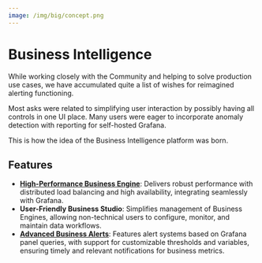 ```yaml
---
image: /img/big/concept.png
---
```



# Business Intelligence

While working closely with the Community and helping to solve production use cases, we have accumulated quite a list of wishes for reimagined alerting functioning.

Most asks were related to simplifying user interaction by possibly having all controls in one UI place. Many users were eager to incorporate anomaly detection with reporting for self-hosted Grafana.

This is how the idea of the Business Intelligence platform was born.

## Features

- **[High-Performance Business Engine](engine)**: Delivers robust performance with distributed load balancing and high availability, integrating seamlessly with Grafana.
- **User-Friendly Business Studio**: Simplifies management of Business Engines, allowing non-technical users to configure, monitor, and maintain data workflows.
- **[Advanced Business Alerts](alerting)**: Features alert systems based on Grafana panel queries, with support for customizable thresholds and variables, ensuring timely and relevant notifications for business metrics.

<Feedback />
